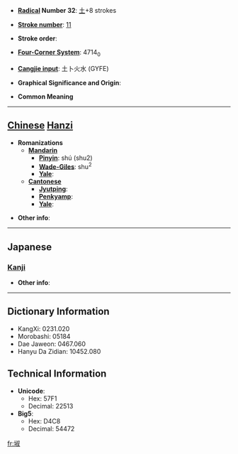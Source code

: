 * '''[[Wiktionary:Chinese radical index| Radical]] Number 32''': [[Wiktionary:Chinese radical index 土|土]]+8 strokes

* '''[[Wiktionary:Chinese total strokes index|Stroke number]]''': [[Wiktionary:Chinese total strokes index 11|11]]

* '''Stroke order''': 

* '''[[Wiktionary:Chinese four corner index|Four-Corner System]]''': 4714<sub>0</sub>

* '''[[Wiktionary:Chinese Cangjie index|Cangjie input]]''': 土卜火水 (GYFE)

* '''Graphical Significance and Origin''': 

* '''Common Meaning'''

----

== [[Chinese]] [[Hanzi]] ==

* '''Romanizations'''
** '''[[Mandarin]]'''
*** '''[[Pinyin]]''': shú (shu2)
*** '''[[Wade-Giles]]''': shu<sup>2</sup>
*** '''[[Yale]]''': 
** '''[[Cantonese]]'''
*** '''[[Jyutping]]''':
*** '''[[Penkyamp]]''': 
*** '''[[Yale]]''': 

* '''Other info''': 

----

==Japanese==
===[[Kanji]]===
{{kanji|on readings=[[うう]] (shyū), [[とう]] (tō), [[つ]] (tsu)|kun readings=[[はじめ]] (hajime), [[はじまる]] (hajimaru)}}

* '''Other info''':  

----

== Dictionary Information ==

* KangXi: 0231.020
* Morobashi: 05184
* Dae Jaweon: 0467.060
* Hanyu Da Zidian: 10452.080

== Technical Information ==

* '''Unicode''':
** Hex: 57F1
** Decimal: 22513
* '''Big5''':
** Hex: D4C8
** Decimal: 54472

[[fr:埱]]